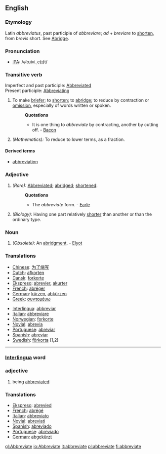 ==English==
===Etymology===
Latin ''abbreviatus'', past participle of ''abbreviare''; ''ad'' + ''breviare'' to [[shorten]], from ''brevis'' short. See [[Abridge]].
===Pronunciation===
*[[IPA]]: /əˈbɹivi.ˌe(ɪ)t/
===Transitive verb===
Imperfect and past participle: [[Abbreviated]]<br>
Present participle: [[Abbreviating]]
#To make [[briefer]]; to [[shorten]]; to [[abridge]]; to reduce by contraction or [[omission]], especially of words written or spoken.
#:'''Quotations'''
#:*It is one thing to ''abbreviate'' by contracting, another by cutting off. - [[Bacon]]
#''(Mathematics):'' To reduce to lower terms, as a fraction.
====Derived terms====
* [[abbreviation]]
===Adjective===
#''(Rare):'' [[Abbreviated]]; [[abridged]]; [[shortened]].
#:'''Quotations'''
#:*The ''abbreviate'' form. - [[Earle]]
#''(Biology):'' Having one part relatively [[shorter]] than another or than the ordinary type.
===Noun===
#''(Obsolete):'' An [[abridgment]]. - [[Elyot]]
===Translations===
{{top}}
*[[Chinese]]: [[为了缩写]]
*[[Dutch]]: [[afkorten]]
*[[Dansk]]: [[forkorte]]
*[[Ekspreso]]: [[abrevier]], [[akurter]]
*[[French]]: [[abréger]]
*[[German]]: [[kürzen]], [[abkürzen]]
*[[Greek]]: [[συντομέυω]]
{{mid}}
*[[Interlingua]]: [[abbreviar]]
*[[Italian]]: [[abbreviare]]
*[[Norwegian]]: [[forkorte]]
*[[Novial]]: [[abrevia]]
*[[Portuguese]]: [[abreviar]]
*[[Spanish]]: [[abreviar]]
*[[Swedish]]: [[förkorta]] (1,2)
{{bottom}}
----

=== [[Interlingua]] word ===

=== adjective ===
#being [[abbreviated]]
=== Translations ===
*[[Ekspreso]]: [[abrevied]]
*[[French]]: [[abrégé]]
*[[Italian]]: [[abbreviato]]
*[[Novial]]: [[abreviati]]
*[[Spanish]]: [[abreviado]]
*[[Portuguese]]: [[abreviado]]
*[[German]]: [[abgekürzt]]

[[gl:Abbreviate]]
[[io:Abbreviate]]
[[it:abbreviate]]
[[pl:abbreviate]]
[[fi:abbreviate]]